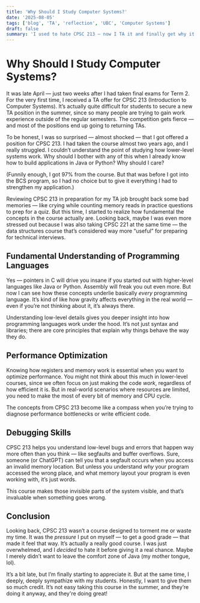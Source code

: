 ```yaml
---
title: 'Why Should I Study Computer Systems?'
date: '2025-08-05'
tags: ['blog', 'TA', 'reflection', 'UBC', 'Computer Systems']
draft: false
summary: 'I used to hate CPSC 213 — now I TA it and finally get why it matters.'
---
```


# Why Should I Study Computer Systems?

It was late April — just two weeks after I had taken final exams for Term 2. For the very first time, I received a TA offer for CPSC 213 (Introduction to Computer Systems). It’s actually quite difficult for students to secure a new TA position in the summer, since so many people are trying to gain work experience outside of the regular semesters. The competition gets fierce — and most of the positions end up going to returning TAs.

To be honest, I was so surprised — almost shocked — that I got offered a position for CPSC 213. I had taken the course almost two years ago, and I really struggled. I couldn’t understand the point of studying how lower-level systems work. Why should I bother with any of this when I already know how to build applications in Java or Python? Why should I care?

(Funnily enough, I got 97% from the course. But that was before I got into the BCS program, so I had no choice but to give it everything I had to strengthen my application.)

Reviewing CPSC 213 in preparation for my TA job brought back some bad memories — like crying while counting memory reads in practice questions to prep for a quiz. But this time, I started to realize how fundamental the concepts in the course actually are. Looking back, maybe I was even more stressed out because I was also taking CPSC 221 at the same time — the data structures course that’s considered way more “useful” for preparing for technical interviews.

## Fundamental Understanding of Programming Languages

Yes — pointers in C will drive you insane if you started out with higher-level languages like Java or Python. Assembly will freak you out even more. But now I can see how these concepts underlie basically _every_ programming language. It’s kind of like how gravity affects everything in the real world — even if you’re not thinking about it, it’s always there.

Understanding low-level details gives you deeper insight into how programming languages work under the hood. It’s not just syntax and libraries; there are core principles that explain why things behave the way they do.

## Performance Optimization

Knowing how registers and memory work is essential when you want to optimize performance. You might not think about this much in lower-level courses, since we often focus on just making the code _work_, regardless of how efficient it is. But in real-world scenarios where resources are limited, you need to make the most of every bit of memory and CPU cycle.

The concepts from CPSC 213 become like a compass when you’re trying to diagnose performance bottlenecks or write efficient code.

## Debugging Skills

CPSC 213 helps you understand low-level bugs and errors that happen way more often than you think — like segfaults and buffer overflows. Sure, someone (or ChatGPT) can tell you that a segfault occurs when you access an invalid memory location. But unless you understand _why_ your program accessed the wrong place, and what memory layout your program is even working with, it’s just words.

This course makes those invisible parts of the system visible, and that’s invaluable when something goes wrong.

## Conclusion

Looking back, CPSC 213 wasn’t a course designed to torment me or waste my time. It was the _pressure_ I put on myself — to get a good grade — that made it feel that way. It’s actually a really good course. I was just overwhelmed, and I _decided_ to hate it before giving it a real chance. Maybe I merely didn’t want to leave the comfort zone of Java (my mother tongue, lol).

It’s a bit late, but I’m finally starting to appreciate it. But at the same time, I deeply, deeply sympathize with my students. Honestly, I want to give them so much credit. It’s not easy taking this course in the summer, and they’re doing it anyway, and they're doing great!

